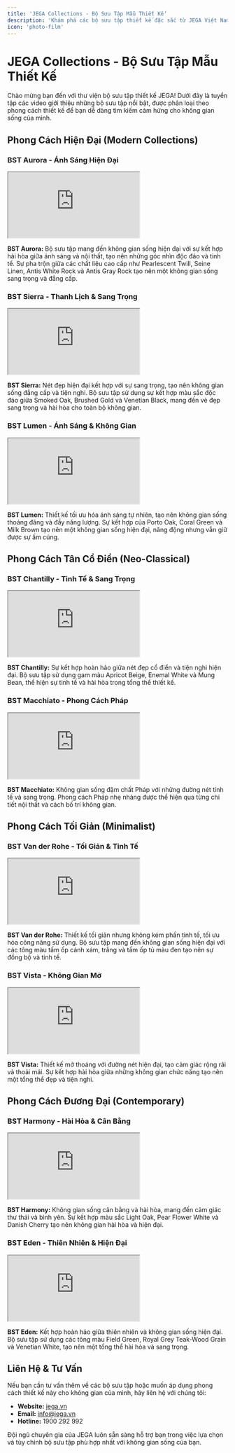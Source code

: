 ```yaml
---
title: 'JEGA Collections - Bộ Sưu Tập Mẫu Thiết Kế'
description: 'Khám phá các bộ sưu tập thiết kế đặc sắc từ JEGA Việt Nam, mang đến nguồn cảm hứng và giải pháp cho không gian sống của bạn.'
icon: 'photo-film'
---
```


# JEGA Collections - Bộ Sưu Tập Mẫu Thiết Kế

Chào mừng bạn đến với thư viện bộ sưu tập thiết kế JEGA! Dưới đây là tuyển tập các video giới thiệu những bộ sưu tập nổi bật, được phân loại theo phong cách thiết kế để bạn dễ dàng tìm kiếm cảm hứng cho không gian sống của mình.

## Phong Cách Hiện Đại (Modern Collections)

### BST Aurora - Ánh Sáng Hiện Đại
<div style={{ position: 'relative', paddingBottom: '56.25%', height: '0', overflow: 'hidden', marginBottom: '1.5rem' }}>
  <iframe 
    style={{ position: 'absolute', top: '0', left: '0', width: '100%', height: '100%', border: '0' }}
    src="https://www.youtube.com/embed/W8MKO9mIky0"
    title="BST Aurora"
    allow="accelerometer; autoplay; clipboard-write; encrypted-media; gyroscope; picture-in-picture; web-share"
    allowFullScreen
  ></iframe>
</div>

**BST Aurora:** Bộ sưu tập mang đến không gian sống hiện đại với sự kết hợp hài hòa giữa ánh sáng và nội thất, tạo nên những góc nhìn độc đáo và tinh tế. Sự pha trộn giữa các chất liệu cao cấp như Pearlescent Twill, Seine Linen, Antis White Rock và Antis Gray Rock tạo nên một không gian sống sang trọng và đẳng cấp.

### BST Sierra - Thanh Lịch & Sang Trọng
<div style={{ position: 'relative', paddingBottom: '56.25%', height: '0', overflow: 'hidden', marginBottom: '1.5rem' }}>
  <iframe 
    style={{ position: 'absolute', top: '0', left: '0', width: '100%', height: '100%', border: '0' }}
    src="https://www.youtube.com/embed/2DrkKiUaHQY"
    title="BST Sierra"
    allow="accelerometer; autoplay; clipboard-write; encrypted-media; gyroscope; picture-in-picture; web-share"
    allowFullScreen
  ></iframe>
</div>

**BST Sierra:** Nét đẹp hiện đại kết hợp với sự sang trọng, tạo nên không gian sống đẳng cấp và tiện nghi. Bộ sưu tập sử dụng sự kết hợp màu sắc độc đáo giữa Smoked Oak, Brushed Gold và Venetian Black, mang đến vẻ đẹp sang trọng và hài hòa cho toàn bộ không gian.

### BST Lumen - Ánh Sáng & Không Gian
<div style={{ position: 'relative', paddingBottom: '56.25%', height: '0', overflow: 'hidden', marginBottom: '1.5rem' }}>
  <iframe 
    style={{ position: 'absolute', top: '0', left: '0', width: '100%', height: '100%', border: '0' }}
    src="https://www.youtube.com/embed/cITC6nSjUQY"
    title="BST Lumen"
    allow="accelerometer; autoplay; clipboard-write; encrypted-media; gyroscope; picture-in-picture; web-share"
    allowFullScreen
  ></iframe>
</div>

**BST Lumen:** Thiết kế tối ưu hóa ánh sáng tự nhiên, tạo nên không gian sống thoáng đãng và đầy năng lượng. Sự kết hợp của Porto Oak, Coral Green và Milk Brown tạo nên một không gian sống hiện đại, năng động nhưng vẫn giữ được sự ấm cúng.

## Phong Cách Tân Cổ Điển (Neo-Classical)

### BST Chantilly - Tinh Tế & Sang Trọng
<div style={{ position: 'relative', paddingBottom: '56.25%', height: '0', overflow: 'hidden', marginBottom: '1.5rem' }}>
  <iframe 
    style={{ position: 'absolute', top: '0', left: '0', width: '100%', height: '100%', border: '0' }}
    src="https://www.youtube.com/embed/bLdH3vS3CoI"
    title="BST Chantilly"
    allow="accelerometer; autoplay; clipboard-write; encrypted-media; gyroscope; picture-in-picture; web-share"
    allowFullScreen
  ></iframe>
</div>

**BST Chantilly:** Sự kết hợp hoàn hảo giữa nét đẹp cổ điển và tiện nghi hiện đại. Bộ sưu tập sử dụng gam màu Apricot Beige, Enemal White và Mung Bean, thể hiện sự tinh tế và hài hòa trong tổng thể thiết kế.

### BST Macchiato - Phong Cách Pháp
<div style={{ position: 'relative', paddingBottom: '56.25%', height: '0', overflow: 'hidden', marginBottom: '1.5rem' }}>
  <iframe 
    style={{ position: 'absolute', top: '0', left: '0', width: '100%', height: '100%', border: '0' }}
    src="https://www.youtube.com/embed/7or62dn1AAk"
    title="Macchiato"
    allow="accelerometer; autoplay; clipboard-write; encrypted-media; gyroscope; picture-in-picture; web-share"
    allowFullScreen
  ></iframe>
</div>

**BST Macchiato:** Không gian sống đậm chất Pháp với những đường nét tinh tế và sang trọng. Phong cách Pháp nhẹ nhàng được thể hiện qua từng chi tiết nội thất và cách bố trí không gian.

## Phong Cách Tối Giản (Minimalist)

### BST Van der Rohe - Tối Giản & Tinh Tế
<div style={{ position: 'relative', paddingBottom: '56.25%', height: '0', overflow: 'hidden', marginBottom: '1.5rem' }}>
  <iframe 
    style={{ position: 'absolute', top: '0', left: '0', width: '100%', height: '100%', border: '0' }}
    src="https://www.youtube.com/embed/aNydtNiYb5A"
    title="BST Van der Rohe"
    allow="accelerometer; autoplay; clipboard-write; encrypted-media; gyroscope; picture-in-picture; web-share"
    allowFullScreen
  ></iframe>
</div>

**BST Van der Rohe:** Thiết kế tối giản nhưng không kém phần tinh tế, tối ưu hóa công năng sử dụng. Bộ sưu tập mang đến không gian sống hiện đại với các tông màu tấm ốp cánh xám, trắng và tấm ốp tủ màu đen tạo nên sự đồng bộ và tinh tế.

### BST Vista - Không Gian Mở
<div style={{ position: 'relative', paddingBottom: '56.25%', height: '0', overflow: 'hidden', marginBottom: '1.5rem' }}>
  <iframe 
    style={{ position: 'absolute', top: '0', left: '0', width: '100%', height: '100%', border: '0' }}
    src="https://www.youtube.com/embed/OmJUdOmDG70"
    title="BST Vista"
    allow="accelerometer; autoplay; clipboard-write; encrypted-media; gyroscope; picture-in-picture; web-share"
    allowFullScreen
  ></iframe>
</div>

**BST Vista:** Thiết kế mở thoáng với đường nét hiện đại, tạo cảm giác rộng rãi và thoải mái. Sự kết hợp hài hòa giữa những không gian chức năng tạo nên một tổng thể đẹp và tiện nghi.

## Phong Cách Đương Đại (Contemporary)

### BST Harmony - Hài Hòa & Cân Bằng
<div style={{ position: 'relative', paddingBottom: '56.25%', height: '0', overflow: 'hidden', marginBottom: '1.5rem' }}>
  <iframe 
    style={{ position: 'absolute', top: '0', left: '0', width: '100%', height: '100%', border: '0' }}
    src="https://www.youtube.com/embed/ki_mbmZd568"
    title="BST Harmony"
    allow="accelerometer; autoplay; clipboard-write; encrypted-media; gyroscope; picture-in-picture; web-share"
    allowFullScreen
  ></iframe>
</div>

**BST Harmony:** Không gian sống cân bằng và hài hòa, mang đến cảm giác thư thái và bình yên. Sự kết hợp màu sắc Light Oak, Pear Flower White và Danish Cherry tạo nên không gian hài hòa và hiện đại.

### BST Eden - Thiên Nhiên & Hiện Đại
<div style={{ position: 'relative', paddingBottom: '56.25%', height: '0', overflow: 'hidden', marginBottom: '1.5rem' }}>
  <iframe 
    style={{ position: 'absolute', top: '0', left: '0', width: '100%', height: '100%', border: '0' }}
    src="https://www.youtube.com/embed/hlBC2VV1nJYky0"
    title="BST Eden"
    allow="accelerometer; autoplay; clipboard-write; encrypted-media; gyroscope; picture-in-picture; web-share"
    allowFullScreen
  ></iframe>
</div>

**BST Eden:** Kết hợp hoàn hảo giữa thiên nhiên và không gian sống hiện đại. Bộ sưu tập sử dụng các tông màu Field Green, Royal Grey Teak-Wood Grain và Venetian White, tạo nên một tổng thể hài hòa và sang trọng.

## Liên Hệ & Tư Vấn

Nếu bạn cần tư vấn thêm về các bộ sưu tập hoặc muốn áp dụng phong cách thiết kế này cho không gian của mình, hãy liên hệ với chúng tôi:

- **Website:** [jega.vn](https://jega.vn)
- **Email:** info@jega.vn
- **Hotline:** 1900 292 992

Đội ngũ chuyên gia của JEGA luôn sẵn sàng hỗ trợ bạn trong việc lựa chọn và tùy chỉnh bộ sưu tập phù hợp nhất với không gian sống của bạn.
